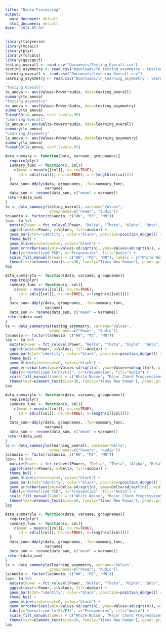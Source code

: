 ```yaml
---
title: "Neuro Processing"
output:
  word_document: default
  html_document: default
date: "2024-05-08"
---
```


```r
library(tidyverse)
library(mosaic)
library(plyr)
library(forcats)
library(ggsignif)
testing_overall <- read.csv("Documents/Testing_Overall.csv")
testing_asymmetry <- read.csv("Downloads/ln_testing_asymmetry - testing_asymmetry.csv")
learning_overall <- read.csv("Documents/Learning_Overall.csv")
learning_asymmetry <- read.csv("Downloads/ln_learning_asymmetry - learning_asymmetry.csv")
```

```r
"Testing Overall"
to_anova <- aov(Values~Power*audio, data=testing_overall)
summary(to_anova)
"Testing Asymmetry"
ta_anova <- aov(Values~Power*Audio, data=testing_asymmetry)
summary(ta_anova)
TukeyHSD(ta_anova, conf.level=.95)
"Learning Overall"
lo_anova <- aov(Delta~Powers*audio, data=learning_overall)
summary(lo_anova)
"Learning Asymmetry"
la_anova <- aov(Values~Power*Audio, data=learning_asymmetry)
summary(la_anova)
TukeyHSD(la_anova, conf.level=.95)
```

```r
data_summary <- function(data, varname, groupnames){
  require(plyr)
  summary_func <- function(x, col){
    c(mean = mean(x[[col]], na.rm=TRUE),
      sd = sd(x[[col]], na.rm=TRUE), n = length(x[[col]]))
  }
  data_sum<-ddply(data, groupnames, .fun=summary_func,
                  varname)
  data_sum <- rename(data_sum, c("mean" = varname))
 return(data_sum)
}
to <- data_summary(testing_overall, varname="Values", 
                    groupnames=c("Power", "audio"))
to$audio <- factor(to$audio, c("WN", "MJ", "MN"))
top<- to %>%
  mutate(Power = fct_relevel(Power, "Delta", "Theta", "Alpha", "Beta", "Gamma")) %>%
  ggplot(aes(x=Power, y=Values, fill=audio)) +
  geom_bar(stat="identity", color="black", position=position_dodge()) +
  theme_bw() +
  geom_hline(yintercept=0, color="black") +
  geom_errorbar(aes(ymin=Values-sd/sqrt(n), ymax=Values+sd/sqrt(n)), width=.2, position=position_dodge(.9)) +
  labs(y="Normalized PSD", x="Frequencies", fill="Audio") +
  scale_fill_manual(breaks = c("WN", "MJ", "MN"), labels = c("White Noise", "Major Chord Progressions", "Minor Chord Progressions"), values = c("#fb8b24", "#ff5964","#f5d547")) +
  theme(text=element_text(size=30, family="Times New Roman"), panel.grid.major = element_blank(), panel.grid.minor = element_blank())
top

```

```r
data_summaryta <- function(data, varname, groupnames){
  require(plyr)
  summary_func <- function(x, col){
    c(mean = mean(x[[col]], na.rm=TRUE),
      sd = sd(x[[col]], na.rm=TRUE), n=length(x[[col]]))
  }
  data_sum<-ddply(data, groupnames, .fun=summary_func,
                  varname)
  data_sum <- rename(data_sum, c("mean" = varname))
 return(data_sum)
}
ta <- data_summaryta(testing_asymmetry, varname="Values", 
                    groupnames=c("Power", "Audio"))
ta$audio <- factor(ta$Audio, c("WN", "MJ", "MN"))
tap <- ta %>%
  mutate(Power = fct_relevel(Power, "Delta", "Theta", "Alpha", "Beta", "Gamma")) %>%
  ggplot(aes(x=Power, y=Values, fill=Audio)) +
  geom_bar(stat="identity", color="black", position=position_dodge()) +
  theme_bw() +
  geom_hline(yintercept=0, color="black") +
  geom_errorbar(aes(ymin=Values-sd/sqrt(n), ymax=Values+sd/sqrt(n)), width=.2, position=position_dodge(.9)) +
  labs(y="Normalized ln(F4/F3)", x="Frequencies", fill="Audio") +
  scale_fill_manual(labels = c("White Noise", "Major Chord Progressions", "Minor Chord Progressions"), values = c("#fb8b24", "#ff5964","#f5d547")) +
  theme(text=element_text(size=30, family="Times New Roman"), panel.grid.major = element_blank(), panel.grid.minor = element_blank())
tap
```

```r
data_summarylo <- function(data, varname, groupnames){
  require(plyr)
  summary_func <- function(x, col){
    c(mean = mean(x[[col]], na.rm=TRUE),
      sd = sd(x[[col]], na.rm=TRUE), n=length(x[[col]]))
  }
  data_sum<-ddply(data, groupnames, .fun=summary_func,
                  varname)
  data_sum <- rename(data_sum, c("mean" = varname))
 return(data_sum)
}
lo <- data_summarylo(learning_overall, varname="Delta", 
                    groupnames=c("Powers", "audio"))
lo$audio <- factor(lo$audio, c("WN", "MJ", "MN"))
lop<- lo %>%
  mutate(Powers = fct_relevel(Powers, "Delta", "Theta", "Alpha", "Beta", "Gamma")) %>%
  ggplot(aes(x=Powers, y=Delta, fill=audio)) +
  theme_bw() +
  geom_hline(yintercept=0, color="black") +
  geom_bar(stat="identity", color="black", position=position_dodge()) +
  geom_errorbar(aes(ymin=Delta-sd/sqrt(n), ymax=Delta+sd/sqrt(n)), width=.2, position=position_dodge(.9)) +
  labs(y="Normalized PSD", x="Frequencies", fill="Audio") +
  scale_fill_manual(labels = c("White Noise", "Major Chord Progressions", "Minor Chord Progressions"), values = c("#fb8b24", "#ff5964","#f5d547")) +
  theme(text=element_text(size=30, family="Times New Roman"), panel.grid.major = element_blank(), panel.grid.minor = element_blank())
lop
```

```r
data_summaryla <- function(data, varname, groupnames){
  require(plyr)
  summary_func <- function(x, col){
    c(mean = mean(x[[col]], na.rm=TRUE),
      sd = sd(x[[col]], na.rm=TRUE), n=length(x[[col]]))
  }
  data_sum<-ddply(data, groupnames, .fun=summary_func,
                  varname)
  data_sum <- rename(data_sum, c("mean" = varname))
 return(data_sum)
}
la <- data_summaryla(learning_asymmetry, varname="Values", 
                    groupnames=c("Power", "Audio"))
la$Audio <- factor(la$Audio, c("WN", "MJ", "MN"))
lap<- la %>%
  mutate(Power = fct_relevel(Power, "Delta", "Theta", "Alpha", "Beta", "Gamma")) %>%
  ggplot(aes(x=Power, y=Values, fill=Audio)) +
  geom_bar(stat="identity", color="black", position=position_dodge()) +
  theme_bw() +
  geom_hline(yintercept=0, color="black") +
  geom_errorbar(aes(ymin=Values-sd/sqrt(n), ymax=Values+sd/sqrt(n)), width=.2, position=position_dodge(.9)) +
  labs(y="Normalized ln(F4/F3)", x="Frequencies", fill="Audio") +
  scale_fill_manual(labels = c("White Noise", "Major Chord Progressions", "Minor Chord Progressions"), values = c("#fb8b24", "#ff5964","#f5d547")) +
  theme(text=element_text(size=30, family="Times New Roman"), panel.grid.major = element_blank(), panel.grid.minor = element_blank())
lap
```